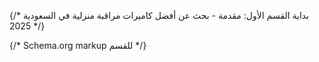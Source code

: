 {/* بداية القسم الأول: مقدمة - بحث عن أفضل كاميرات مراقبة منزلية في السعودية 2025 */}

{/* Schema.org markup للقسم */}
<script type="application/ld+json" set:html={JSON.stringify({
  "@context": "https://schema.org",
  "@type": "Article",
  "headline": "مقدمة: هل تبحث عن أفضل كاميرات مراقبة منزلية في السعودية 2025؟",
  "description": "دليل شامل لاختيار أفضل كاميرات المراقبة المنزلية في السعودية لعام 2025 - لاسلكية، WiFi، وبدون إنترنت",
  "keywords": "كاميرات مراقبة منزلية, السعودية 2025, كاميرات لاسلكية, كاميرات WiFi, أمن منزلي",
  "articleSection": "أدلة الشراء",
  "mainEntityOfPage": {
    "@type": "WebPage",
    "@id": "https://fuad3ziz.com/posts/best-home-security-cameras-saudi-2025#introduction"
  }
})} />

<section class="bg-white dark:bg-gray-900 py-8 px-4 text-right" dir="rtl">
  <div class="max-w-4xl mx-auto">
    {/* العنوان الرئيسي للقسم */}
    <h2 id="introduction" class="text-4xl md:text-5xl font-black text-gray-900 dark:text-gray-100 mb-6 border-b-4 border-yellow-500 pb-3">
      🟨 1. مقدمة: هل تبحث عن أفضل كاميرات مراقبة منزلية في السعودية 2025؟
    </h2>

    {/* القصة الافتتاحية */}
    <div class="bg-gradient-to-r from-blue-50 to-indigo-50 dark:from-blue-900/20 dark:to-indigo-900/20 rounded-xl p-6 mb-8 shadow-md">
      <div class="text-xl text-gray-800 dark:text-gray-200 leading-relaxed mb-4">
        <strong class="text-gray-900 dark:text-gray-100">أحد أصحاب الفلل في الرياض قرر مؤخراً تركيب نظام مراقبة لحماية عائلته،</strong> بعد أن سمع عن زيادة حوادث السرقة في الحي المجاور.
      </div>

      <div class="text-xl text-gray-800 dark:text-gray-200 leading-relaxed mb-4">
        لكن عندما بدأ البحث في المتاجر الإلكترونية والسؤال عن التوصيات، وجد نفسه أمام خيارات لا تنتهي من الكاميرات: لاسلكية، سلكية، WiFi، شمسية، 4G، وأنواع لا يعرف الفرق بينها.
      </div>

      <div class="text-xl text-gray-800 dark:text-gray-200 leading-relaxed">
        وبينما يتصفح العروض المختلفة، تكرّر أمامه نفس السؤال الذي حيّر الآلاف قبله:
      </div>
    </div>

    {/* صورة البطل */}
    <div class="mb-8 text-center">
      <img
        src="/posts/best-home-security-cameras-saudi-2025/hero-best-cameras-saudi-2025.jpg"
        alt="أفضل كاميرات مراقبة منزلية في السعودية 2025 - دليل شامل لاختيار كاميرات WiFi ولاسلكية وشمسية للحماية والأمان المنزلي"
        title="كاميرات مراقبة منزلية السعودية 2025"
        class="rounded-xl shadow-lg mx-auto max-w-full h-auto"
        loading="lazy"
        width="800"
        height="600"
      />
      <p class="text-sm text-gray-600 dark:text-gray-400 mt-2 italic">
        صاحب فيلا سعودي يبحث عن أفضل كاميرات مراقبة منزلية للحماية والأمان
      </p>
    </div>

    {/* السؤال المحوري */}
    <div class="bg-gradient-to-r from-red-50 to-pink-50 dark:from-red-900/20 dark:to-pink-900/20 rounded-xl p-6 mb-8 border-r-4 border-red-500 shadow-md">
      <blockquote class="text-2xl md:text-3xl font-bold text-gray-900 dark:text-gray-100 text-center">
        "وش أفضل كاميرا مراقبة منزلية أقدر أشتريها في السعودية؟"
      </blockquote>
    </div>

    {/* توضيح المعضلة */}
    <div class="bg-white dark:bg-gray-800 rounded-xl p-6 mb-8 shadow-md">
      <div class="text-xl text-gray-800 dark:text-gray-200 leading-relaxed mb-6">
        السوق السعودي اليوم مليء بالخيارات، ولكل نوع من الكاميرات مؤيدون ومعارضون.
      </div>

      <div class="grid md:grid-cols-3 gap-4 mb-6">
        <div class="bg-green-50 dark:bg-green-900/20 rounded-lg p-4 border border-green-200 dark:border-green-700">
          <div class="flex items-center mb-2">
            <span class="w-3 h-3 bg-green-500 rounded-full ml-3"></span>
            <span class="font-bold text-green-800 dark:text-green-300">فريق الكاميرات اللاسلكية</span>
          </div>
          <p class="text-gray-700 dark:text-gray-300 text-sm">
            يمدح سهولة التركيب والمرونة
          </p>
        </div>

        <div class="bg-blue-50 dark:bg-blue-900/20 rounded-lg p-4 border border-blue-200 dark:border-blue-700">
          <div class="flex items-center mb-2">
            <span class="w-3 h-3 bg-blue-500 rounded-full ml-3"></span>
            <span class="font-bold text-blue-800 dark:text-blue-300">فريق الكاميرات السلكية</span>
          </div>
          <p class="text-gray-700 dark:text-gray-300 text-sm">
            يفضّل الاستقرار والأداء الثابت
          </p>
        </div>

        <div class="bg-amber-50 dark:bg-amber-900/20 rounded-lg p-4 border border-amber-200 dark:border-amber-700">
          <div class="flex items-center mb-2">
            <span class="w-3 h-3 bg-amber-500 rounded-full ml-3"></span>
            <span class="font-bold text-amber-800 dark:text-amber-300">فريق الكاميرات الشمسية</span>
          </div>
          <p class="text-gray-700 dark:text-gray-300 text-sm">
            يختار الاستقلالية عن الكهرباء
          </p>
        </div>
      </div>

      <div class="text-xl text-gray-800 dark:text-gray-200 leading-relaxed">
        لكن الحقيقة أن الموضوع <strong class="text-gray-900 dark:text-gray-100">أعمق بكثير من مجرد اسم نوع الكاميرا</strong>، ويتطلب فهماً حقيقياً لاحتياجاتك، وطبيعة المكان، وميزانيتك.
      </div>
    </div>

    {/* فاصل */}
    <div class="border-t-2 border-gray-200 dark:border-gray-700 my-8"></div>

    {/* ما سنقدمه في المقال */}
    <div class="bg-gradient-to-r from-purple-50 to-indigo-50 dark:from-purple-900/20 dark:to-indigo-900/20 rounded-xl p-6 mb-8 shadow-md">
      <div class="text-xl text-gray-800 dark:text-gray-200 leading-relaxed mb-6">
        في هذا الدليل الشامل، سنوفر لك كل ما تحتاجه لاتخاذ القرار الصحيح:
      </div>

      <div class="grid md:grid-cols-2 gap-4">
        <div class="space-y-3">
          <div class="flex items-start">
            <span class="w-2 h-2 bg-purple-500 rounded-full mt-2 ml-3 flex-shrink-0"></span>
            <span class="text-gray-800 dark:text-gray-200">
              <a href="#best-indoor-cameras" class="text-blue-600 hover:text-blue-800 dark:text-blue-400 dark:hover:text-blue-300 underline font-semibold">أفضل 15 كاميرا مراقبة منزلية</a> في السعودية لعام 2025
            </span>
          </div>
          <div class="flex items-start">
            <span class="w-2 h-2 bg-purple-500 rounded-full mt-2 ml-3 flex-shrink-0"></span>
            <span class="text-gray-800 dark:text-gray-200">
              مقارنة شاملة بين <a href="#best-indoor-cameras" class="text-green-600 hover:text-green-800 dark:text-green-400 dark:hover:text-green-300 underline">الداخلية</a>، <a href="#best-outdoor-cameras" class="text-orange-600 hover:text-orange-800 dark:text-orange-400 dark:hover:text-orange-300 underline">الخارجية</a>، <a href="#best-solar-4g-cameras" class="text-purple-600 hover:text-purple-800 dark:text-purple-400 dark:hover:text-purple-300 underline">الشمسية</a>
            </span>
          </div>
          <div class="flex items-start">
            <span class="w-2 h-2 bg-purple-500 rounded-full mt-2 ml-3 flex-shrink-0"></span>
            <span class="text-gray-800 dark:text-gray-200">
              <a href="#links-prices" class="text-red-600 hover:text-red-800 dark:text-red-400 dark:hover:text-red-300 underline font-semibold">أسعار محدثة</a> من Amazon.sa والمتاجر المحلية
            </span>
          </div>
        </div>

        <div class="space-y-3">
          <div class="flex items-start">
            <span class="w-2 h-2 bg-purple-500 rounded-full mt-2 ml-3 flex-shrink-0"></span>
            <span class="text-gray-800 dark:text-gray-200">
              <a href="#faq" class="text-indigo-600 hover:text-indigo-800 dark:text-indigo-400 dark:hover:text-indigo-300 underline">تجارب المستخدمين السعوديين الفعلية</a>
            </span>
          </div>
          <div class="flex items-start">
            <span class="w-2 h-2 bg-purple-500 rounded-full mt-2 ml-3 flex-shrink-0"></span>
            <span class="text-gray-800 dark:text-gray-200">
              <a href="#final-recommendations" class="text-teal-600 hover:text-teal-800 dark:text-teal-400 dark:hover:text-teal-300 underline font-semibold">دليل عملي لاختيار الكاميرا المناسبة</a> لاحتياجك
            </span>
          </div>
          <div class="flex items-start">
            <span class="w-2 h-2 bg-purple-500 rounded-full mt-2 ml-3 flex-shrink-0"></span>
            <span class="text-gray-800 dark:text-gray-200">
              <a href="#saudi-laws" class="text-amber-600 hover:text-amber-800 dark:text-amber-400 dark:hover:text-amber-300 underline font-semibold">معلومات قانونية مهمة</a> عن قوانين التركيب في السعودية
            </span>
          </div>
        </div>
      </div>
    </div>

    {/* حل المشكلة الأساسية */}
    <div class="bg-gradient-to-r from-amber-50 to-orange-50 dark:from-amber-900/20 dark:to-orange-900/20 rounded-xl p-6 mb-8 border-r-4 border-amber-500 shadow-md">
      <div class="flex items-start">
        <span class="text-3xl ml-4 flex-shrink-0">🔥</span>
        <div>
          <div class="font-bold text-xl text-amber-800 dark:text-amber-300 mb-3">المشكلة الأساسية التي نحلها:</div>
          <div class="text-xl text-gray-800 dark:text-gray-200 leading-relaxed space-y-2">
            <div>❌ تشتت المعلومات والعروض المضللة</div>
            <div>❌ صعوبة المقارنة بين الأنواع المختلفة</div>
            <div>❌ عدم معرفة ما يناسب احتياجك الفعلي</div>
            <div class="mt-4 font-semibold text-green-700 dark:text-green-300">
              ✅ <strong>الحل:</strong> دليل واضح ومباشر يوفر عليك الوقت والمال
            </div>
          </div>
        </div>
      </div>
    </div>

    {/* الهدف النهائي */}
    <div class="bg-gradient-to-r from-green-100 to-emerald-100 dark:from-green-900/30 dark:to-emerald-900/30 rounded-xl p-6 border-r-4 border-green-500 shadow-md">
      <div class="flex items-start">
        <span class="text-3xl ml-4 flex-shrink-0">🎯</span>
        <div>
          <div class="font-bold text-xl text-gray-900 dark:text-gray-100 mb-3">هدفنا:</div>
          <div class="text-xl text-gray-800 dark:text-gray-200 leading-relaxed">
            أن تنهي قراءة هذا المقال وأنت تعرف بالضبط أي كاميرا مراقبة منزلية تشتري، من وين تجيبها، وبكم، وإيش تتوقع منها. <strong class="text-green-700 dark:text-green-300">بدون تعقيدات أو مصطلحات تقنية صعبة</strong>.
          </div>
        </div>
      </div>
    </div>

  </div>
</section>
{/* نهاية القسم الأول: مقدمة - بحث عن أفضل كاميرات مراقبة منزلية في السعودية 2025 */}